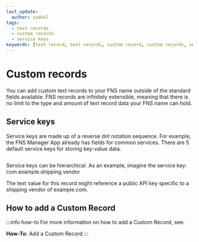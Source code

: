 ```yaml
---
last_update:
  author: zadok7
tags:
  - text records
  - custom records
  - service keys
keywords: [text record, text records, custom record, custom records, service key, service keys]
---
```


# Custom records
You can add custom text records to your FNS name outside of the standard fields available. FNS records are infinitely extensible, meaning that there is no limit to the type and amount of text record data your FNS name can hold.

## Service keys
Service keys are made up of a reverse dot notation sequence. For example, the FNS Manager App already has fields for common services. There are 5 default service keys for storing key-value data.

<BrowserWindow url="https://app.fildomains.com">
  <p align="center">
    <div style={{'background-color': "#f5f6f7", 'padding': "25px"}}>
      <Image img="/img/custom-records-1.png"/>
    </div>
  </p>
</BrowserWindow>

Service keys can be hierarchical. As an example, imagine the service key: 
com.example.shipping.vendor 

The text value for this record might reference a public API key specific to a shipping vendor of example.com.

## How to add a Custom Record
:::info how-to
For more information on how to add a Custom Record, see:
<Link to="/howto/add-custom-record"><b>How-To:</b> Add a Custom Record</Link>
:::
